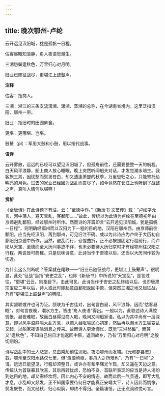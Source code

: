 ```yaml
---
---
---
```

title: 晚次鄂州-卢纶
---

云开远见汉阳城，犹是孤帆一日程。

估客昼眠知浪静，舟人夜语觉潮生。

三湘愁鬓逢秋色，万里归心对月明。

旧业已随征战尽，更堪江上鼓鼙声。

**注释**

估客：指商人。

三湘：湘江的三条支流漓湘、潇湘、蒸湘的总称，在今湖南省境内，这里泛指汉阳、鄂州一带。

旧业：指旧时的田园庐舍。

更堪：更哪堪、岂堪。

鼓鼙（pí）：军用大鼓和小鼓，用以指代战事。

**语译**

云开雾散，远远的已经可以望见汉阳城了，但孤舟前往，还需要整整一天的航程。白天风平浪静，船上商人放心睡眠，晚上突然听闻船夫对话，才发觉潮水暗生。我客旅三湘，因忧愁而鬓发苍白，却又遭逢萧瑟的秋季，万里思归之心，只能寄托给明亮的月色。过去的家业已经因为战乱而丧尽了，如今竟然在长江上也听到了战鼓之声，真叫人情何以堪啊！

**赏析**

《全唐诗》在此诗题下有注，云：“至德中作。”《新唐书·文艺传》载：“卢纶字允言，河中蒲人，避天宝乱，客鄱阳……”故此，传统以为此诗为卢纶在至德初年由京师避乱鄱阳，经过鄂州时所作。然而诗的开篇即言“云开远见汉阳城，犹是孤帆一日程”，则明确经鄂州而以汉阳为下一程的目的地，汉阳在鄂州西，由京师前往鄱阳，应当先经汉阳，再到鄂州，可见旧注不确。或以为此诗应为卢纶于大历初自鄱阳归京途中所作。当然，避乱而行，仓惶曲折，正不必按照固定行程前行，而卢纶从天宝、至德而至大历间事迹不详，也未必要待大历归京时才有经鄂州往汉阳之行程，两说皆可商榷。只是玩味诗意，此诗当作于至德以后，还当以大历间作较为切近。

为什么这么判断呢？答案就在尾联——“旧业已随征战尽，更堪江上鼓鼙声”。很明显，此处“征战”当指“安史之乱”，也即《新唐书》中所说的“天宝乱”，是言过往，“更堪”云云，则指目下。由此可见，此诗当作于安史之乱终结以后，也即唐肃宗宝应二年以后，诗人或此时即起意由鄱阳返回中原，但突然三湘之地又起征战，乃有“更堪江上鼓鼙声”的喟叹。

其实颔联或许也可为证。颔联为千古佳对，出句言白昼，风平浪静，因而“估客昼眠”，对句言夜晚，潮水方生，皆由“舟人夜语”得出。一般以为，此联述诗人满腔惆怅，昼夜难眠，故而白昼得见商人眠，晚间又闻船家语。私以为其中尚有一层深意，即以风平浪静喻大乱方息，以商人昼眠喻民心初定，然后再以潮水方生喻变乱又起，以船家夜语喻消息之传来。故而诗人更添惆怅，既觉“三湘愁鬓”，而兼又“逢秋色”，不知自己何日才能返回中原，返回故乡，乃有“万里归心对月明”之殷切期盼。

诗写战乱中的士人悲怨，总由乘船前往汉阳，夜泊鄂州而发端。《元和郡县志》载，鄂州至汉阳水路仅七里，但“激浪崎岖，事舟人之所艰也”，乃有“一日程”之谓。远远已能望见，行程却须整日，或许亦有和平曙光乍现，却又遥在天边之意。传统认为首联摹其欣喜，其后再转忧虑，恐怕不妥，首联所表现的应当是诗人渴盼到达目的地，却又需经坎坷，因此内心不安的情态。故而此后一气贯通，即写大乱才息，小乱却又频发，正不知国家要待何日才能真正安靖太平，诗人因此而惆怅，鬓发既苍，而又经秋，归心似箭，却终不得归。全篇凄怆，正无点滴欣悦可言。